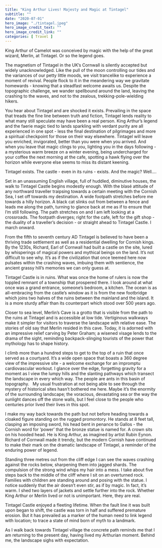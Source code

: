 ```yaml
---
title: "King Arthur Lives! Majesty and Magic at Tintagel"
subtitle: "" 
date: "2020-07-01"
hero_image: "./tintagel.jpeg"
hero_image_credit_text: ""
hero_image_credit_link: ""
categories: [ Travel ]
---
```


​​King Arthur of Camelot was conceived by magic with the help of the great wizard, Merlin, at
Tintagel. Or so the legend goes.

The magnetism of Tintagel in the UK’s Cornwall is silently accepted but widely
unacknowledged. Like the pull of the moon controlling our tides and the variances of our
petty little moods, we visit trancelike to experience a moment of revival. People flock to it in
the meandering way we gravitate homewards - knowing that a steadfast welcome awaits us.
Despite the topographic challenge, we wander spellbound around the land, leaving the
crashing to the waves, and not to the zealous, trekking-pole-wielding hikers. 

You hear about Tintagel and are shocked it exists. Prevailing in the space that treads the
fine line between truth and fiction, Tintagel lends reality to what many still speculate may
have been a real person. King Arthur’s legend and the faerie magic tied to lands sparkling
with verdant purity are all experienced in one spot - less the final destination of pilgrimages
and more a spiritual checkpoint for those on their way elsewhere. Tintagel will leave you
enriched, invigorated, better than you were when you arrived. And when you leave that
magic clings to you, lighting you in the days following - a mysterious warm breeze on a
winter evening, being undercharged for your coffee the next morning at the cafe, spotting a
hawk flying over the horizon while everyone else seems to miss its distant keening. 

Tintagel exists. The castle - even in its ruins - exists. And the magic? Well….

Set in an unassuming English village, full of huddled, diminutive houses, the walk to Tintagel
Castle begins modestly enough. With the blasé attitude of any northward traveller traipsing
towards a certain meeting with the Cornish Sea, I set off towards my destination. A wide
footpath stretches before me towards a hilly horizon. A black cat slinks out from between a
fence and leads me along the path, turning to glance back at me as if to ensure that I’m still
following. The path stretches on and I am left looking at a crossroads. The footpath diverges;
right for the cafe, left for the gift shop - the duality of a traveller’s decision - or straight ahead
to Tintagel Castle. I march onward.

From the fifth to seventh century AD Tintagel is believed to have been a thriving trade
settlement as well as a residential dwelling for Cornish kings. By the 1230s, Richard, Earl of
Cornwall had built a castle on the site, lured by whisperings of magical powers and mythical
beings on the land. It’s not difficult to see why. It’s as if the civilization that once teemed here
now pulsates within the crashing waves, imbuing them with sentience, the ancient grassy
hill’s memories we can only guess at.

Tintagel Castle is in ruins. What was once the home of rulers is now the toppled remnant of
a township that prospered there. I look around at what once was a grand entrance,
someone’s bedroom, a kitchen. The ocean is as all-embracing from the castle’s window as it
is from the new footbridge which joins two halves of the ruins between the mainland and the
island. It is a more sturdy affair than its counterpart which stood over 500 years ago. 

Closer to sea level, Merlin’s Cave is a grotto that is visible from the path to the ruins at
Tintagel and is accessible at low tide. Vertiginous walkways make it simpler for visitors to
traverse the landscape with relative ease. The stories of old say that Merlin resided in this
cave. Today, it is adorned with an impressive relief carving by Peter Graham; a wisened
visage lends to the drama of the sight, reminding backpack-slinging tourists of the power
that mythology has to shape history.

I climb more than a hundred steps to get to the top of a ruin that once served as a courtyard.
It’s a wide open space that boasts a 360 degree view of the impressive site - a welcome
exchange for an impromptu cardiovascular workout. I glance over the edge, forgetting
gravity for a moment as I view the lumpy hills and the slanting pathways which transect the
landscape in every which way. The people are ants in this basin of topography.
 
My usual frustration at not being able to see through the mystery of historical sites hasn’t
bothered me here. Maybe it’s the enormity of the surrounding landscape; the voracious,
devastating sea or the way the sunlight dances off the stone walls, but I feel close to the
people who centuries prior lived their lives in this spot.   

I make my way back towards the path but not before heading towards a cloaked figure
standing on the rugged promontory. He stands at 8 feet tall, clasping an imposing sword, his
head bent in penance to Gallos - the Cornish word for ‘power’ that the bronze statue is
named for. A crown sits on his hooded head. He is King Arthur, as imagined by artist Rubin
Eynon. Richard of Cornwall made it trendy, but the modern Cornish have continued to make
their mark on the dramatic landscape of Tintagel, a reminder of the enduring power of
legend.

Standing three metres out from the cliff edge I can see the waves crashing against the rocks
below, sharpening them into jagged shards. The compulsion of the strong wind whips my
hair into a mess. I take about five steps back to the middle of the cliff where I sit on an
overturned rock. Families with children are standing around and posing with the statue. I
notice suddenly that the air doesn’t even stir, as if by magic. In fact, it’s warm. I shed two
layers of jackets and settle further into the rock. Whether King Arthur or Merlin lived or not is
unimportant. Here, they are real. 

Tintagel Castle enjoyed a fleeting lifetime. When the fault line it was built upon began to
shift, the castle was torn in half and suffered premature erosion. But it has prevailed as a
marker of the human need to link legend with location; to trace a state of mind born of myth
to a landmark.

As I walk back towards Tintagel village the concrete path reminds me that I am returning to
the present day, having lived my Arthurian moment. Behind me, the landscape sighs with
expectation.